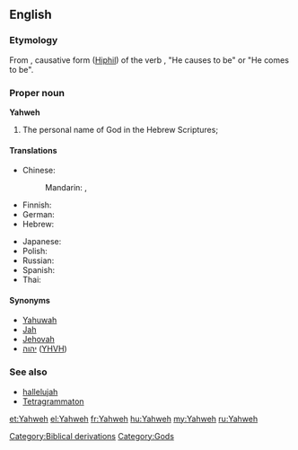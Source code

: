 ==English==

===Etymology===
From {{etyl|he|en}} {{term|יהוה|sc=Hebr|lang=he}}, causative form ([[Hiphil]]) of the verb {{term|הוה||to be, become|tr=havah|lang=he|sc=Hebr}}, "He causes to be" or "He comes to be".

===Proper noun===
'''Yahweh'''

# {{context|religion}} The personal name of God in the Hebrew Scriptures; 

====Translations====
{{trans-top|personal name of God}}
* Chinese:
*: Mandarin: {{t-|cmn|耶和華|sc=Hani}}, {{t-|cmn|耶和华|tr=Yēhéhuá|sc=Hani}}
* Finnish: {{t-|fi|Jahve}}
* German: {{t+|de|Jahwe}}
* Hebrew: {{t+|he|יהוה}}
{{trans-mid}}
* Japanese: {{t|ja|ヤハウェ|tr=yahawe}}
* Polish: {{t-|pl|Jahwe}}
* Russian: {{t|ru|Яхве|m|tr=yáhve}}
* Spanish: {{t+|es|Yahvé}}
* Thai: {{t|th|พระยาห์เวห์|tr=Pra-Yah-Weh}}
{{trans-bottom}}

====Synonyms====
*[[Yahuwah]]
*[[Jah]]
*[[Jehovah]]
*[[יהוה]] ([[YHVH]])

===See also===
* [[hallelujah]]
* [[Tetragrammaton]]

[[Category:Biblical derivations]]
[[Category:Gods]]

[[et:Yahweh]]
[[el:Yahweh]]
[[fr:Yahweh]]
[[hu:Yahweh]]
[[my:Yahweh]]
[[ru:Yahweh]]